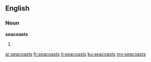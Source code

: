 ==English==

===Noun===
'''seacoasts'''

# {{plural of|[[seacoast]]}}

[[ar:seacoasts]]
[[fr:seacoasts]]
[[it:seacoasts]]
[[ku:seacoasts]]
[[my:seacoasts]]